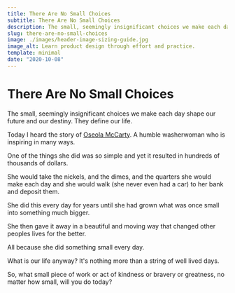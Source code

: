 ```yaml
---
title: There Are No Small Choices
subtitle: There Are No Small Choices
description: The small, seemingly insignificant choices we make each day shape our future and our destiny. They define our life.
slug: there-are-no-small-choices
image: ./images/header-image-sizing-guide.jpg
image_alt: Learn product design through effort and practice.
template: minimal
date: "2020-10-08"
---
```



# There Are No Small Choices

The small, seemingly insignificant choices we make each day shape our future and our destiny. They define our life.

Today I heard the story of [Oseola McCarty](http://www.wikiwand.com/en/Oseola_McCarty). A humble washerwoman who is inspiring in many ways.

One of the things she did was so simple and yet it resulted in hundreds of thousands of dollars.

She would take the nickels, and the dimes, and the quarters she would make each day and she would walk (she never even had a car) to her bank and deposit them.

She did this every day for years until she had grown what was once small into something much bigger.

She then gave it away in a beautiful and moving way that changed other peoples lives for the better.

All because she did <Link to="/blog/how-do-you-learn-product-design">something small every day.</Link>

What is our life anyway? It's nothing more than a string of well lived days.

So, what small piece of work or act of kindness or bravery or greatness, no matter how small, will you do today?
